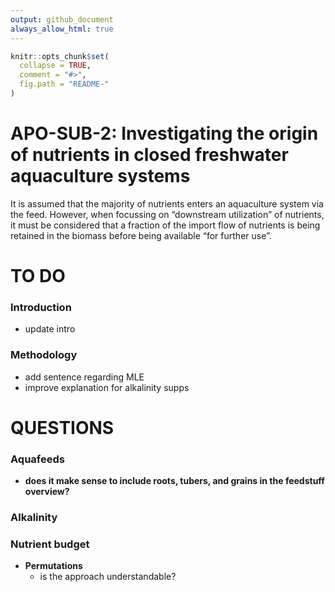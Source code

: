 ```yaml
---
output: github_document
always_allow_html: true
---
```


<!-- README.md is generated from README.Rmd. Please edit that file -->

```r
knitr::opts_chunk$set(
  collapse = TRUE,
  comment = "#>",
  fig.path = "README-"
)
```

# APO-SUB-2: Investigating the origin of nutrients in closed freshwater aquaculture systems
It is assumed that the majority of nutrients enters an aquaculture system via the feed. However, when focussing on "downstream utilization" of nutrients, it must be considered that a fraction of the import flow of nutrients is being retained in the biomass before being available "for further use".



# TO DO

### Introduction
- update intro



### Methodology
- add sentence regarding MLE 
- improve explanation for alkalinity supps



# QUESTIONS

### Aquafeeds
- **does it make sense to include roots, tubers, and grains in the feedstuff overview?**

### Alkalinity


### Nutrient budget
- **Permutations**
  - is the approach understandable?



